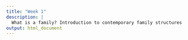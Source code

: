 ```yaml
---
title: "Week 1"
description: |
  What is a family? Introduction to contemporary family structures
output: html_document
---
```



